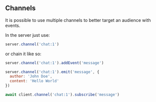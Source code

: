 ## Channels

It is possible to use multiple channels to better target an audience with events. 

In the server just use:

```js
server.channel('chat:1')
```

or chain it like so:

```js
server.channel('chat:1').addEvent('message')

server.channel('chat:1').emit('message', { 
  author: 'John Doe', 
  content: 'Hello World'
})
```

```js
await client.channel('chat:1').subscribe('message')
```